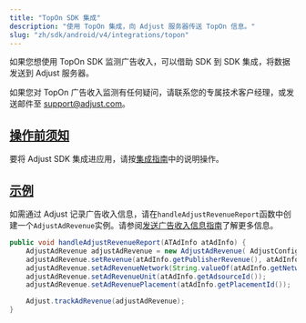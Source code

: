 ```yaml
---
title: "TopOn SDK 集成"
description: "使用 TopOn 集成，向 Adjust 服务器传送 TopOn 信息。"
slug: "zh/sdk/android/v4/integrations/topon"
---
```


<MinorVersion added="v4.36.0">

如果您想使用 TopOn SDK 监测广告收入，可以借助 SDK 到 SDK 集成，将数据发送到 Adjust 服务器。

</MinorVersion>
<Callout type="note">

如果您对 TopOn 广告收入监测有任何疑问，请联系您的专属技术客户经理，或发送邮件至 [support@adjust.com](mailto:support@adjust.com)。

</Callout>

## [操作前须知](before-you-begin)

要将 Adjust SDK 集成进应用，请按[集成指南](/en/sdk/android)中的说明操作。

## [示例](example)

如需通过 Adjust 记录广告收入信息，请在`handleAdjustRevenueReport`函数中创建一个`AdjustAdRevenue`实例。请参阅[发送广告收入信息指南](/en/sdk/android/features/ad-revenue)了解更多信息。

```java
public void handleAdjustRevenueReport(ATAdInfo atAdInfo) {
    AdjustAdRevenue adjustAdRevenue = new AdjustAdRevenue( AdjustConfig.AD_REVENUE_TOPON);
    adjustAdRevenue.setRevenue(atAdInfo.getPublisherRevenue(), atAdInfo.getCurrency());
    adjustAdRevenue.setAdRevenueNetwork(String.valueOf(atAdInfo.getNetworkFirmId()));
    adjustAdRevenue.setAdRevenueUnit(atAdInfo.getAdsourceId());
    adjustAdRevenue.setAdRevenuePlacement(atAdInfo.getPlacementId());

    Adjust.trackAdRevenue(adjustAdRevenue);
}
```
